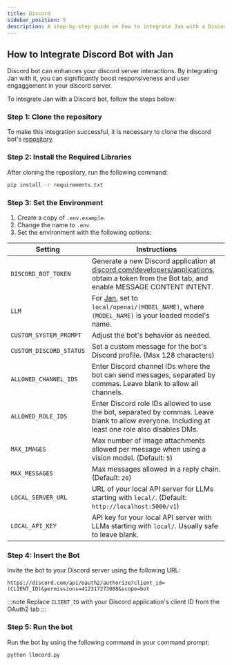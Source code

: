 ```yaml
---
title: Discord
sidebar_position: 5
description: A step-by-step guide on how to integrate Jan with a Discord bot.
---
```


<head>
    <title>Discord</title>
    <meta name="description" content="A step-by-step guide on how to integrate Jan with a Discord bot. Learn how to clone the repository, install required libraries, set up the environment, insert the bot into Discord server, and run the bot."/>
    <meta name="keywords" content="Jan AI, Jan, ChatGPT alternative, local AI, private AI, conversational AI, no-subscription fee, large language model, integration, Discord, Discord bot"/>
    <meta property="og:title" content="Discord"/>
    <meta property="og:description" content="A step-by-step guide on how to integrate Jan with a Discord bot. Learn how to clone the repository, install required libraries, set up the environment, insert the bot into Discord server, and run the bot."/>
    <meta property="og:url" content="https://jan.ai/discord"/>
    <meta name="twitter:card" content="summary"/>
    <meta name="twitter:title" content="Discord"/>
    <meta name="twitter:description" content="A step-by-step guide on how to integrate Jan with a Discord bot. Learn how to clone the repository, install required libraries, set up the environment, insert the bot into Discord server, and run the bot."/>
</head>

## How to Integrate Discord Bot with Jan

Discord bot can enhances your discord server interactions. By integrating Jan with it, you can significantly boost responsiveness and user engaggement in your discord server.

To integrate Jan with a Discord bot, follow the steps below:

### Step 1: Clone the repository

To make this integration successful, it is necessary to clone the discord bot's [repository](https://github.com/jakobdylanc/discord-llm-chatbot).

### Step 2: Install the Required Libraries

After cloning the repository, run the following command:

```sh
pip install -r requirements.txt
```

### Step 3: Set the Environment
1. Create a copy of `.env.example`.
2. Change the name to `.env`.
3. Set the environment with the following options:

| Setting | Instructions |
| ------- | ------------ |
| `DISCORD_BOT_TOKEN` | Generate a new Discord application at [discord.com/developers/applications](https://discord.com/developers/applications), obtain a token from the Bot tab, and enable MESSAGE CONTENT INTENT. |
| `LLM` | For [Jan](https://jan.ai/), set to `local/openai/(MODEL_NAME)`, where `(MODEL_NAME)` is your loaded model's name. |
| `CUSTOM_SYSTEM_PROMPT` | Adjust the bot's behavior as needed. |
| `CUSTOM_DISCORD_STATUS` | Set a custom message for the bot's Discord profile. (Max 128 characters) | 
| `ALLOWED_CHANNEL_IDS` | Enter Discord channel IDs where the bot can send messages, separated by commas. Leave blank to allow all channels. |
| `ALLOWED_ROLE_IDS` | Enter Discord role IDs allowed to use the bot, separated by commas. Leave blank to allow everyone. Including at least one role also disables DMs. |
| `MAX_IMAGES` | Max number of image attachments allowed per message when using a vision model. (Default: `5`) |
| `MAX_MESSAGES` | Max messages allowed in a reply chain. (Default: `20`) |
| `LOCAL_SERVER_URL` | URL of your local API server for LLMs starting with `local/`. (Default: `http://localhost:5000/v1`) |
| `LOCAL_API_KEY` | API key for your local API server with LLMs starting with `local/`. Usually safe to leave blank. |

### Step 4: Insert the Bot
Invite the bot to your Discord server using the following URL:

```
https://discord.com/api/oauth2/authorize?client_id=(CLIENT_ID)&permissions=412317273088&scope=bot
```
:::note
Replace `CLIENT_ID` with your Discord application's client ID from the OAuth2 tab
:::
### Step 5: Run the bot

Run the bot by using the following command in your command prompt:

```sh
python llmcord.py
```